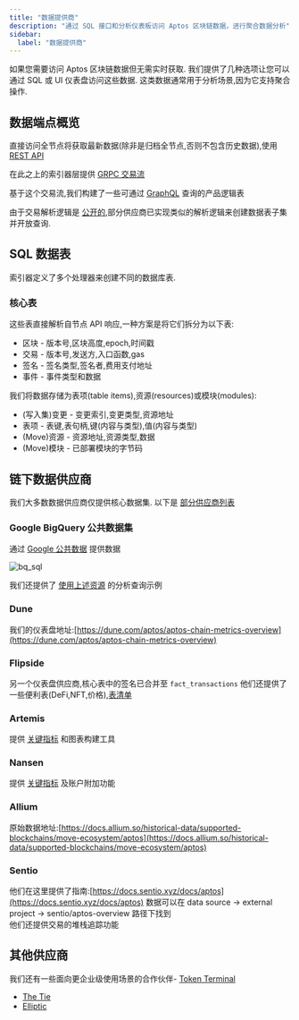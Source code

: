 ```yaml
---
title: "数据提供商"
description: "通过 SQL 接口和分析仪表板访问 Aptos 区块链数据，进行聚合数据分析"
sidebar:
  label: "数据提供商"
---
```


如果您需要访问 Aptos 区块链数据但无需实时获取.
我们提供了几种选项让您可以通过 SQL 或 UI 仪表盘访问这些数据.
这类数据通常用于分析场景,因为它支持聚合操作.

## 数据端点概览

直接访问全节点将获取最新数据(除非是归档全节点,否则不包含历史数据),使用 [REST API](/zh/build/apis#aptos-fullnode)

在此之上的索引器层提供 [GRPC 交易流](/zh/build/indexer/txn-stream/aptos-hosted-txn-stream)

基于这个交易流,我们构建了一些可通过 [GraphQL](/zh/build/indexer) 查询的产品逻辑表

由于交易解析逻辑是 [公开的](https://github.com/aptos-labs/aptos-indexer-processors-v2),部分供应商已实现类似的解析逻辑来创建数据表子集并开放查询.

## SQL 数据表

索引器定义了多个处理器来创建不同的数据库表.

### 核心表

这些表直接解析自节点 API 响应,一种方案是将它们拆分为以下表:

- 区块 - 版本号,区块高度,epoch,时间戳
- 交易 - 版本号,发送方,入口函数,gas
- 签名 - 签名类型,签名者,费用支付地址
- 事件 - 事件类型和数据

我们将数据存储为表项(table items),资源(resources)或模块(modules):

- (写入集)变更 - 变更索引,变更类型,资源地址
- 表项 - 表键,表句柄,键(内容与类型),值(内容与类型)
- (Move)资源 - 资源地址,资源类型,数据
- (Move)模块 - 已部署模块的字节码

## 链下数据供应商

我们大多数数据供应商仅提供核心数据集.
以下是 [部分供应商列表](https://aptosnetwork.com/currents/aptos-on-chain-data-capabilities-with-dune-nansen-and-other-providers)

### Google BigQuery 公共数据集

通过 [Google 公共数据](https://console.cloud.google.com/marketplace/product/bigquery-public-data/crypto-aptos-mainnet-us) 提供数据

![bq\_sql](~/images/screenshots/bq_sql.png)

我们还提供了 [使用上述资源](https://github.com/aptos-labs/explorer/tree/main/analytics) 的分析查询示例

### Dune

我们的仪表盘地址:[https://dune.com/aptos/aptos-chain-metrics-overview](https://dune.com/aptos/aptos-chain-metrics-overview)

### Flipside

另一个仪表盘供应商,核心表中的签名已合并至 `fact_transactions`
他们还提供了一些便利表(DeFi,NFT,价格),[表清单](https://flipsidecrypto.github.io/aptos-models/#!/overview)

### Artemis

提供 [关键指标](https://app.artemis.xyz/asset/aptos) 和图表构建工具

### Nansen

提供 [关键指标](https://app.nansen.ai/macro/blockchains?chain=aptos) 及账户附加功能

### Allium

原始数据地址:[https://docs.allium.so/historical-data/supported-blockchains/move-ecosystem/aptos](https://docs.allium.so/historical-data/supported-blockchains/move-ecosystem/aptos)

### Sentio

他们在这里提供了指南:[https://docs.sentio.xyz/docs/aptos](https://docs.sentio.xyz/docs/aptos)  数据可以在 data source -> external project -> sentio/aptos-overview 路径下找到\
他们还提供交易的堆栈追踪功能

## 其他供应商

我们还有一些面向更企业级使用场景的合作伙伴- [Token Terminal](https://tokenterminal.com/resources/articles/aptos-data-partnership)

- [The Tie](https://www.thetie.io/insights/news/introducing-aptos-ecosystem-dashboard-and-on-chain-data/)
- [Elliptic](https://www.elliptic.co/media-center/elliptic-partners-with-aptos-foundation-as-a-data-integration-provider-to-offer-compliance-screening-and-risk-services-for-aptos-network)
